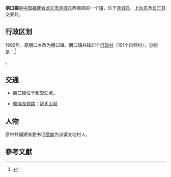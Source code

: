 {{中国乡级行政区|35/08/25/103/000
| 户籍人口 =26808人<ref>{{cite book | last = 连城县地方志编纂委员会编 | first =  | authorlink =  | coauthors =  | title = 连城县志：1988～2000年 | publisher = 方志出版社 | date = 2005年7月 | location = 北京 | pages = 第四节 朋口镇 | url = http://www.fjsq.gov.cn/ShowText.asp?ToBook=3090&index=29& | doi =  | id =  | isbn = 7-80192-542-4 | access-date = 2009-12-23 | archive-url = https://web.archive.org/web/20160304103708/http://www.fjsq.gov.cn/ShowText.asp?ToBook=3090&index=29& | archive-date = 2016-03-04 | dead-url = yes }}</ref>
| 毗邻行政区 =北面为[[宣和乡|宣和乡]]及[[长汀县|长汀县]][[南山镇_(长汀县)|南山镇]]<br />南面为[[新泉镇_(连城县)|新泉镇]]<br />东面为[[莒溪镇_(连城县)|莒溪镇]]
}}

'''朋口镇'''是[[中华人民共和国|中国]][[福建省|福建省]][[龙岩市|龙岩市]][[连城县|连城县]]西南部的一个[[镇|镇]]，位于[[连城县|连城县]]、[[上杭县|上杭县]]及[[长汀县|长汀县]]交界处。

== 行政区划 ==
1992年，原朋口乡改为朋口镇。朋口镇共辖21个[[行政村|行政村]]（101个自然村），分别是：<ref>{{PRC admin/ref sgc|35/08/25/103/000}}</ref>

{{PRC admin/children|35/08/25/103/000}}。

== 交通 ==
* 朋口镇位于{{中国国道名|319}}和{{中国国道名|205}}交汇点。
* {{rint|cn|rail}}[[赣瑞龙铁路|赣瑞龙铁路]]：[[冠豸山站|冠豸山站]]

== 人物 ==
原中共福建省委书记[[项南|项南]]为该镇文地村人。

==參考文獻==
{{reflist}}

{{PRC admin/navcat|35/08/25/103/000}}